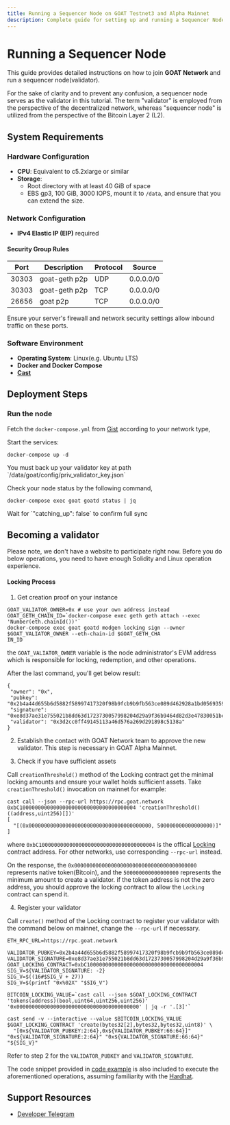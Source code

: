 ```yaml
---
title: Running a Sequencer Node on GOAT Testnet3 and Alpha Mainnet
description: Complete guide for setting up and running a Sequencer Node on GOAT Network
---
```



# Running a Sequencer Node

This guide provides detailed instructions on how to join **GOAT Network** and run a sequencer node(validator). 

<Callout type="info">
For the sake of clarity and to prevent any confusion, a sequencer node serves as the validator in this tutorial. The term "validator" is employed from the perspective of the decentralized network, whereas "sequencer node" is utilized from the perspective of the Bitcoin Layer 2 (L2).
</Callout>

## System Requirements

### Hardware Configuration

- **CPU**: Equivalent to c5.2xlarge or similar
- **Storage**:
  - Root directory with at least 40 GiB of space
  - EBS gp3, 100 GiB, 3000 IOPS, mount it to `/data`, and ensure that you can extend the size.

### Network Configuration

- **IPv4 Elastic IP (EIP)** required


#### Security Group Rules

| Port  | Description   | Protocol | Source    |
| ----- | ------------- | -------- | --------- |
| 30303 | goat-geth p2p | UDP      | 0.0.0.0/0 |
| 30303 | goat-geth p2p | TCP      | 0.0.0.0/0 |
| 26656 | goat p2p      | TCP      | 0.0.0.0/0 |

<Callout type="info">
  Ensure your server's firewall and network security settings allow inbound traffic on these ports.
</Callout>


### Software Environment

- **Operating System**: Linux(e.g. Ubuntu LTS)
- **Docker and Docker Compose**
- [**Cast**](https://book.getfoundry.sh/cast/)


## Deployment Steps

### Run the node

Fetch the `docker-compose.yml` from [Gist](https://github.com/GOATNetwork/goat/tree/main/docker) according to your network type,

Start the services:

```bash:pages/builders/sequencers/validator.mdx
docker-compose up -d
```

<Callout type="info">
 You must back up your validator key at path `/data/goat/config/priv_validator_key.json`
</Callout>

Check your node status by the following command,

```bash:pages/builders/sequencers/validator.mdx
docker-compose exec goat goatd status | jq
```

<Callout type="info">
  Wait for `"catching_up": false` to confirm full sync
</Callout>

## Becoming a validator

<Callout type="warning">
  Please note, we don't have a website to participate right now.
  Before you do below operations, you need to have enough Solidity and Linux operation experience.
</Callout>

#### Locking Process

1. Get creation proof on your instance

```bash:pages/builders/sequencers/validator.mdx
GOAT_VALIATOR_OWNER=0x # use your own address instead
GOAT_GETH_CHAIN_ID=`docker-compose exec geth geth attach --exec 'Number(eth.chainId())'`
docker-compose exec goat goatd modgen locking sign --owner $GOAT_VALIATOR_OWNER --eth-chain-id $GOAT_GETH_CHA
IN_ID
```

the `GOAT_VALIATOR_OWNER` variable is the node administrator's EVM address which is responsible for locking, redemption, and other operations.

After the last command, you'll get below result:

```json:pages/builders/sequencers/validator.mdx
{
 "owner": "0x",
 "pubkey": "0x2b4a44d655b6d5882f58997417320f98b9fcb9b9fb563ce089d462928a1bd0569359880e97221e5a8a1a5c1b4f012e61f4f75fc0937189600671532bcdb7cf0e",
 "signature": "0xe8d37ae31e755021b8dd63d1723730057998204d29a9f36b9464d82d3e47830051bca27cae8dd0ecd23e724ed74b031d0e14d1be3b9995f5a984dba947b2c3ee00",
 "validator": "0x3d2cc0ff49145113a46d576a269d291898c5138a"
}
```

2. Establish the contact with GOAT Network team to approve the new validator. This step is necessary in GOAT Alpha Mainnet. 

3. Check if you have sufficient assets

Call `creationThreshold()` method of the Locking contract get the minimal locking amounts and ensure your wallet holds sufficient assets. Take `creationThreshold()` invocation on mainnet for example:

```bash:pages/builders/sequencers/validator.mdx
cast call --json --rpc-url https://rpc.goat.network 0xbC10000000000000000000000000000000000004 'creationThreshold()((address,uint256)[])'
[
  "[(0x0000000000000000000000000000000000000000, 500000000000000000)]"
]
```
where `0xbC10000000000000000000000000000000000004` is the offical [Locking](https://github.com/GOATNetwork/goat-contracts/blob/main/contracts/locking/Locking.sol) contract address.
For other networks, use corresponding `--rpc-url` instead.

On the response, the `0x0000000000000000000000000000000000000000` represents native token(Bitcoin), and the `500000000000000000` represents the minimum amount to create a validator.
if the token address is not the zero address, you should approve the locking contract to allow the `Locking` contract can spend it.

4. Register your validator

Call `create()` method of the Locking contract to register your validator with the command below on mainnet, change the `--rpc-url` if necessary. 

```bash:pages/builders/sequencers/validator.mdx
ETH_RPC_URL=https://rpc.goat.network

VALIDATOR_PUBKEY=0x2b4a44d655b6d5882f58997417320f98b9fcb9b9fb563ce089d462928a1bd0569359880e97221e5a8a1a5c1b4f012e61f4f75fc0937189600671532bcdb7cf0e
VALIDATOR_SIGNATURE=0xe8d37ae31e755021b8dd63d1723730057998204d29a9f36b9464d82d3e47830051bca27cae8dd0ecd23e724ed74b031d0e14d1be3b9995f5a984dba947b2c3ee00
GOAT_LOCKING_CONTRACT=0xbC10000000000000000000000000000000000004
SIG_V=${VALIDATOR_SIGNATURE: -2}
SIG_V=$((16#$SIG_V + 27))
SIG_V=$(printf "0x%02X" "$SIG_V")

BITCOIN_LOCKING_VALUE=`cast call --json $GOAT_LOCKING_CONTRACT 'tokens(address)(bool,uint64,uint256,uint256)' '0x0000000000000000000000000000000000000000' | jq -r '.[3]'`

cast send -v --interactive --value $BITCOIN_LOCKING_VALUE $GOAT_LOCKING_CONTRACT 'create(bytes32[2],bytes32,bytes32,uint8)' \
  "[0x${VALIDATOR_PUBKEY:2:64},0x${VALIDATOR_PUBKEY:66:64}]" "0x${VALIDATOR_SIGNATURE:2:64}" "0x${VALIDATOR_SIGNATURE:66:64}" "${SIG_V}"
```

Refer to step 2 for the `VALIDATOR_PUBKEY` and `VALIDATOR_SIGNATURE`.

The code snippet provided in [code example](https://github.com/GOATNetwork/goat-contracts/blob/main/task/lock.ts) is also included to execute the aforementioned operations, assuming familiarity with the [Hardhat](https://hardhat.org/).

## Support Resources

- [Developer Telegram](https://t.me/+He2b1t9Bh2ZiMzZh)